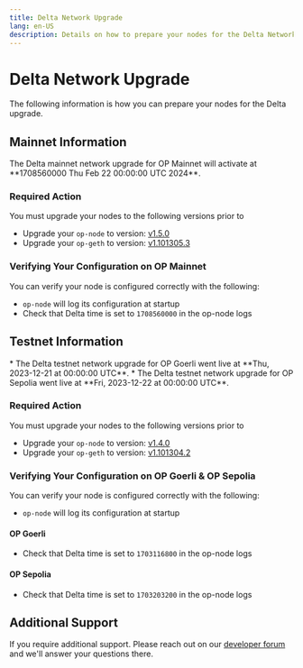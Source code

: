 ```yaml
---
title: Delta Network Upgrade
lang: en-US
description: Details on how to prepare your nodes for the Delta Network upgrade.
---
```



# Delta Network Upgrade

The following information is how you can prepare your nodes for the Delta upgrade.

## Mainnet Information

<Callout type="warning">
  The Delta mainnet network upgrade for OP Mainnet will activate at **1708560000 Thu Feb 22 00:00:00 UTC 2024**.
</Callout>

### Required Action

You must upgrade your nodes to the following versions prior to

*   Upgrade your `op-node` to version: [v1.5.0](https://github.com/ethereum-optimism/optimism/releases/tag/v1.5.0)
*   Upgrade your `op-geth` to version: [v1.101305.3](https://github.com/ethereum-optimism/op-geth/releases/tag/v1.101305.3)

### Verifying Your Configuration on OP Mainnet

You can verify your node is configured correctly with the following:

*   `op-node` will log its configuration at startup
*   Check that Delta time is set to `1708560000` in the op-node logs

## Testnet Information

<Callout type="info">
  *   The Delta testnet network upgrade for OP Goerli went live at **Thu, 2023-12-21 at 00:00:00 UTC**.
  *   The Delta testnet network upgrade for OP Sepolia went live at **Fri, 2023-12-22 at 00:00:00 UTC**.
</Callout>

### Required Action

You must upgrade your nodes to the following versions prior to

*   Upgrade your `op-node` to version: [v1.4.0](https://github.com/ethereum-optimism/optimism/releases/tag/op-node%2Fv1.4.0)
*   Upgrade your `op-geth` to version: [v1.101304.2](https://github.com/ethereum-optimism/op-geth/releases/tag/v1.101304.2)

### Verifying Your Configuration on OP Goerli & OP Sepolia

You can verify your node is configured correctly with the following:

*   `op-node` will log its configuration at startup

#### OP Goerli

*   Check that Delta time is set to `1703116800` in the op-node logs

#### OP Sepolia

*   Check that Delta time is set to `1703203200` in the op-node logs

## Additional Support

If you require additional support. Please reach out on our [developer forum](https://github.com/ethereum-optimism/developers/discussions) and we'll answer your questions there.
